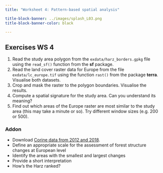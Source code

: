 ```yaml
---
title: "Worksheet 4: Pattern-based spatial analysis"

title-block-banner: ../images/splash_L03.png
title-block-banner-color: black

---
```


## Exercises WS 4

1. Read the study area polygon from the `exdata/harz_borders.gpkg` file using the `read_sf()` function from the **sf** package.
2. Read the land cover raster data for Europe from the file `exdata/lc_europe.tif` using the function `rast()` from the package **terra**. Visualise both datasets.
2. Crop and mask the raster to the polygon boundaries. Visualise the results.
2. Compute a spatial signature for the study area. Can you understand its meaning?
2. Find out which areas of the Europe raster are most similar to the study area (this may take a minute or so). Try different window sizes (e.g. 200 or 500).


### Addon
::: {.callout-tip appearance="minimal"}


- Download [Corine data from 2012 and 2018](https://land.copernicus.eu/en/map-viewer?product=130299ac96e54c30a12edd575eff80f7).
- Define an appropriate scale for the assessment of forest structure changes at European level
- Identify the areas with the smallest and largest changes
- Provide a short interpretation 
- How's the Harz ranked?


:::
